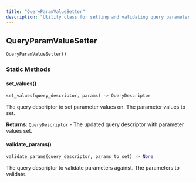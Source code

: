```yaml
---
title: "QueryParamValueSetter"
description: "Utility class for setting and validating query parameter values"
---
```


## QueryParamValueSetter

```python
QueryParamValueSetter()
```

### Static Methods

#### set_values()

```python
set_values(query_descriptor, params) -> QueryDescriptor
```

<ParamField path="query_descriptor" type="QueryDescriptor" required>
The query descriptor to set parameter values on.
</ParamField>

<ParamField path="params" type="Mapping[str, ParamInputType | None]" required>
The parameter values to set.
</ParamField>

**Returns**: `QueryDescriptor` - The updated query descriptor with parameter values set.

#### validate_params()

```python
validate_params(query_descriptor, params_to_set) -> None
```

<ParamField path="query_descriptor" type="QueryDescriptor" required>
The query descriptor to validate parameters against.
</ParamField>

<ParamField path="params_to_set" type="Mapping[str, Any]" required>
The parameters to validate.
</ParamField>